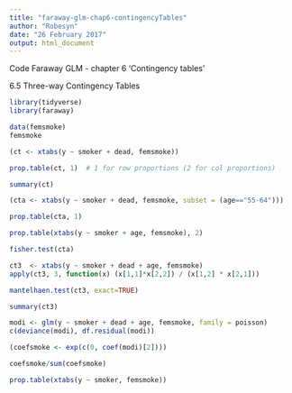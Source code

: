 ```yaml
---
title: "faraway-glm-chap6-contingencyTables"
author: "Robesyn"
date: "26 February 2017"
output: html_document
---
```


Code Faraway GLM - chapter 6 'Contingency tables'

6.5 Three-way Contingency Tables

```r
library(tidyverse)
library(faraway)
```

```r
data(femsmoke)
femsmoke
```

```r
(ct <- xtabs(y ~ smoker + dead, femsmoke))
```


```r
prop.table(ct, 1)  # 1 for row proportions (2 for col proportions)
```

```r
summary(ct)
```

```r
(cta <- xtabs(y ~ smoker + dead, femsmoke, subset = (age=="55-64")))
```

```r
prop.table(cta, 1)
```

```r
prop.table(xtabs(y ~ smoker + age, femsmoke), 2)
```

```r
fisher.test(cta)
```

```r
ct3  <- xtabs(y ~ smoker + dead + age, femsmoke)
apply(ct3, 3, function(x) (x[1,1]*x[2,2]) / (x[1,2] * x[2,1]))
```

```r
mantelhaen.test(ct3, exact=TRUE)
```

```r
summary(ct3)
```

```r
modi <- glm(y ~ smoker + dead + age, femsmoke, family = poisson)
c(deviance(modi), df.residual(modi))
```
```r
(coefsmoke <- exp(c(0, coef(modi)[2])))
```

```r
coefsmoke/sum(coefsmoke)
```
```r
prop.table(xtabs(y ~ smoker, femsmoke))
```


